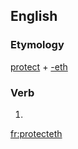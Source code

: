 ==English==

===Etymology===
[[protect]] + [[-eth]]

===Verb===
{{en-verb form}}

# {{en-archaic third-person singular of|protect}}

[[fr:protecteth]]